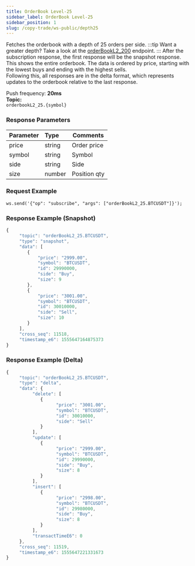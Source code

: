 ```yaml
---
title: OrderBook Level-25
sidebar_label: OrderBook Level-25
sidebar_position: 1
slug: /copy-trade/ws-public/depth25
---
```


Fetches the orderbook with a depth of 25 orders per side.
:::tip
Want a greater depth? Take a look at the [orderBookL2_200](depth200#) endpoint.
:::
After the subscription response, the first response will be the snapshot response. This shows the entire orderbook. The data is ordered by price, starting with the lowest buys and ending with the highest sells.<br/>
Following this, all responses are in the delta format, which represents updates to the orderbook relative to the last response.<br/>

Push frequency: **20ms**<br/>
**Topic:**<br/>
`orderbookL2_25.{symbol}`

### Response Parameters
| Parameter | Type | Comments|
|:----- |:-----|----- |
|price |string |Order price |
|symbol |string |Symbol |
|side |string |Side |
|size |number |Position qty |

### Request Example

<Tabs>
<TabItem value="console" label="Console">

```http
ws.send('{"op": "subscribe", "args": ["orderBookL2_25.BTCUSDT"]}');
```

</TabItem>
</Tabs>

### Response Example (Snapshot)

<Tabs>
<TabItem value="js linear" label="linear">

```javascript
{
     "topic": "orderBookL2_25.BTCUSDT",
     "type": "snapshot",
     "data": [
        {
            "price": "2999.00",
            "symbol": "BTCUSDT",
            "id": 29990000,
            "side": "Buy",
            "size": 9
        },
        {
            "price": "3001.00",
            "symbol": "BTCUSDT",
            "id": 30010000,
            "side": "Sell",
            "size": 10
        }
     ],
     "cross_seq": 11518,
     "timestamp_e6": 1555647164875373
}
```
</TabItem>
</Tabs>

### Response Example (Delta)

<Tabs>
<TabItem value="js linear" label="linear">

```javascript
{
     "topic": "orderBookL2_25.BTCUSDT",
     "type": "delta",
     "data": {
          "delete": [
             {
                   "price": "3001.00",
                   "symbol": "BTCUSDT",
                   "id": 30010000,
                   "side": "Sell"
             }
          ],
          "update": [
             {
                   "price": "2999.00",
                   "symbol": "BTCUSDT",
                   "id": 29990000,
                   "side": "Buy",
                   "size": 8
             }
          ],
          "insert": [
             {
                   "price": "2998.00",
                   "symbol": "BTCUSDT",
                   "id": 29980000,
                   "side": "Buy",
                   "size": 8
             }
          ],
          "transactTimeE6": 0
     },
     "cross_seq": 11519,
     "timestamp_e6": 1555647221331673
}
```
</TabItem>
</Tabs>